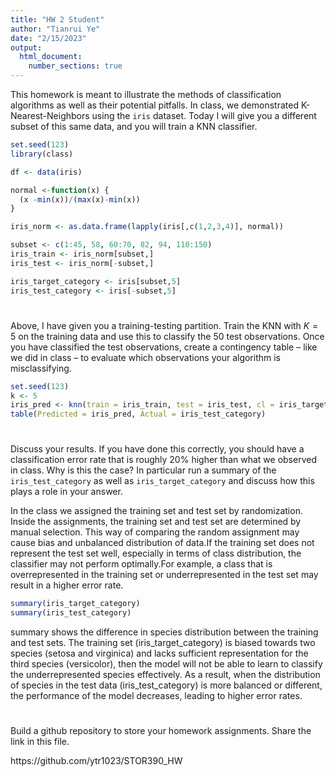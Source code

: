 ```yaml
---
title: "HW 2 Student"
author: "Tianrui Ye"
date: "2/15/2023"
output: 
  html_document:
    number_sections: true
---
```


This homework is meant to illustrate the methods of classification algorithms as well as their potential pitfalls.  In class, we demonstrated K-Nearest-Neighbors using the `iris` dataset.  Today I will give you a different subset of this same data, and you will train a KNN classifier.  

```r
set.seed(123)
library(class)

df <- data(iris) 

normal <-function(x) {
  (x -min(x))/(max(x)-min(x))   
}

iris_norm <- as.data.frame(lapply(iris[,c(1,2,3,4)], normal))

subset <- c(1:45, 58, 60:70, 82, 94, 110:150)
iris_train <- iris_norm[subset,] 
iris_test <- iris_norm[-subset,] 

iris_target_category <- iris[subset,5]
iris_test_category <- iris[-subset,5]


```

#
Above, I have given you a training-testing partition.  Train the KNN with $K = 5$ on the training data and use this to classify the 50 test observations.  Once you have classified the test observations, create a contingency table -- like we did in class -- to evaluate which observations your algorithm is misclassifying.   

```r
set.seed(123)
k <- 5
iris_pred <- knn(train = iris_train, test = iris_test, cl = iris_target_category, k = k)
table(Predicted = iris_pred, Actual = iris_test_category)

```

#

Discuss your results.  If you have done this correctly, you should have a classification error rate that is roughly 20% higher than what we observed in class.  Why is this the case? In particular run a summary of the `iris_test_category` as well as `iris_target_category` and discuss how this plays a role in your answer.  


In the class we assigned the training set and test set by randomization. Inside the assignments, the training set and test set are determined by manual selection. This way of comparing the random assignment may cause bias and unbalanced distribution of data.If the training set does not represent the test set well, especially in terms of class distribution, the classifier may not perform optimally.For example, a class that is overrepresented in the training set or underrepresented in the test set may result in a higher error rate.

```r

summary(iris_target_category)
summary(iris_test_category)

```

summary shows the difference in species distribution between the training and test sets. The training set (iris_target_category) is biased towards two species (setosa and virginica) and lacks sufficient representation for the third species (versicolor), then the model will not be able to learn to classify the underrepresented species effectively. As a result, when the distribution of species in the test data (iris_test_category) is more balanced or different, the performance of the model decreases, leading to higher error rates.



#

Build a github repository to store your homework assignments.  Share the link in this file.  


https://github.com/ytr1023/STOR390_HW